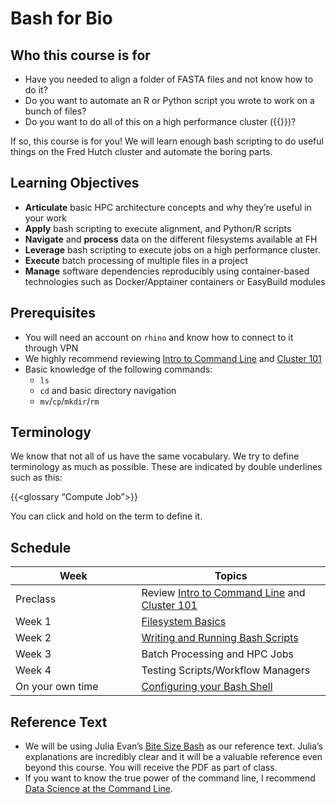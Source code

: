 # Bash for Bio {.unnumbered}

## Who this course is for

- Have you needed to align a folder of FASTA files and not know how to do it? 
- Do you want to automate an R or Python script you wrote to work on a bunch of files?
- Do you want to do all of this on a high performance cluster ({{<glossary HPC>}})?

If so, this course is for you! We will learn enough bash scripting to do useful things on the Fred Hutch cluster and automate the boring parts. 

## Learning Objectives

- **Articulate** basic HPC architecture concepts and why they’re useful in your work
- **Apply** bash scripting to execute alignment, and Python/R scripts
- **Navigate** and **process** data on the different filesystems available at FH
- **Leverage** bash scripting to execute jobs on a high performance cluster.
- **Execute** batch processing of multiple files in a project
- **Manage** software dependencies reproducibly using container-based technologies such as Docker/Apptainer containers or EasyBuild modules

## Prerequisites

- You will need an account on `rhino` and know how to connect to it through VPN
- We highly recommend reviewing  [Intro to Command Line](https://hutchdatascience.org/Intro_to_Command_Line/) and [Cluster 101](https://hutchdatascience.org/FH_Cluster_101/)
- Basic knowledge of the following commands:
  - `ls`
  - `cd` and basic directory navigation
  - `mv`/`cp`/`mkdir`/`rm`

:::{.callout-note}
## Terminology

We know that not all of us have the same vocabulary. We try to define terminology as much as possible. These are indicated by double underlines such as this:

{{<glossary "Compute Job">}}

You can click and hold on the term to define it.
:::

## Schedule

|Week|Topics|
|----|------|
|Preclass|Review [Intro to Command Line](https://hutchdatascience.org/Intro_to_Command_Line/) and [Cluster 101](https://hutchdatascience.org/FH_Cluster_101/)|
|Week 1|[Filesystem Basics](01_basics.qmd)|
|Week 2|[Writing and Running Bash Scripts](02_scripting.qmd)|
|Week 3|Batch Processing and HPC Jobs|
|Week 4|Testing Scripts/Workflow Managers|
|On your own time|[Configuring your Bash Shell](configuring.qmd)|


## Reference Text 

- We will be using Julia Evan's [Bite Size Bash](https://wizardzines.com/zines/bite-size-bash/) as our reference text. Julia's explanations are incredibly clear and it will be a valuable reference even beyond this course. You will receive the PDF as part of class.
- If you want to know the true power of the command line, I recommend [Data Science at the Command Line]().